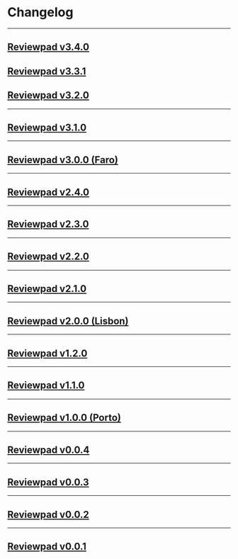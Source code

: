 
# Changelog

***

## [Reviewpad v3.4.0](changelog/reviewpad-v340-faro-edition)

<Reviewpadv340/>

## [Reviewpad v3.3.1](changelog/reviewpad-v331-faro-edition)

<Reviewpadv331/>

## [Reviewpad v3.2.0](changelog/reviewpad-v320-faro-edition)

<Reviewpadv320/>

***

## [Reviewpad v3.1.0](changelog/reviewpad-v310-faro-edition)

<Reviewpadv310/>

***

## [Reviewpad v3.0.0 (Faro)](changelog/reviewpad-v300-faro-edition)

<Reviewpadv300/>

***

## [Reviewpad v2.4.0](changelog/reviewpad-v240-lisbon-edition)

<Reviewpadv240/>

***

## [Reviewpad v2.3.0](changelog/reviewpad-v230-lisbon-edition)

<Reviewpadv230/>

***

## [Reviewpad v2.2.0](changelog/reviewpad-v220-lisbon-edition)

<Reviewpadv220/>

***

## [Reviewpad v2.1.0](changelog/reviewpad-v210-lisbon-edition)

<Reviewpadv210/>

***

## [Reviewpad v2.0.0 (Lisbon)](changelog/reviewpad-v200-lisbon-edition)

<Reviewpadv200/>

***

## [Reviewpad v1.2.0](changelog/reviewpad-v120-porto-edition)

<Reviewpadv120/>

***

## [Reviewpad v1.1.0](changelog/reviewpad-v110-porto-edition)

<Reviewpadv110/>

***

## [Reviewpad v1.0.0 (Porto)](changelog/reviewpad-v100)

<Reviewpadv100/>

***

## [Reviewpad v0.0.4](changelog/reviewpad-v004)

<Reviewpadv004/>

***

## [Reviewpad v0.0.3](changelog/reviewpad-v003)

<Reviewpadv003/>

***

## [Reviewpad v0.0.2](changelog/reviewpad-v002)

<Reviewpadv002/>

***

## [Reviewpad v0.0.1](changelog/reviewpad-v001)

<Reviewpadv001/>